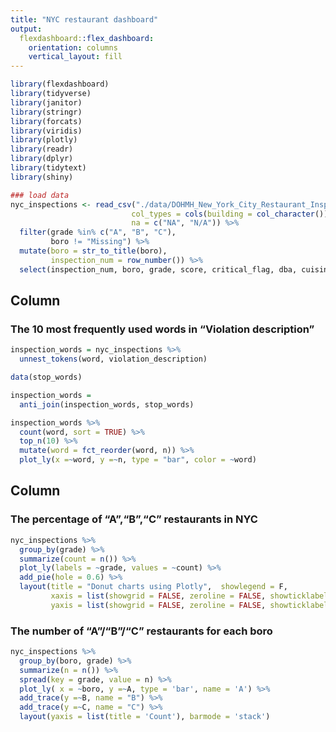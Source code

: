 ```yaml
---
title: "NYC restaurant dashboard"
output: 
  flexdashboard::flex_dashboard:
    orientation: columns
    vertical_layout: fill
---
```


```r
library(flexdashboard)
library(tidyverse)
library(janitor)
library(stringr)
library(forcats)
library(viridis)
library(plotly)
library(readr)
library(dplyr)
library(tidytext)
library(shiny)
```

```r
### load data
nyc_inspections <- read_csv("./data/DOHMH_New_York_City_Restaurant_Inspection_Results.csv.gz", 
                           col_types = cols(building = col_character()),
                           na = c("NA", "N/A")) %>% 
  filter(grade %in% c("A", "B", "C"),
         boro != "Missing") %>% 
  mutate(boro = str_to_title(boro),
         inspection_num = row_number()) %>%
  select(inspection_num, boro, grade, score, critical_flag, dba, cuisine_description, zipcode, violation_description)
```

Column {data-width=650}
-----------------------------------------------------------------------

### The 10 most frequently used words in "Violation description"

```r
inspection_words = nyc_inspections %>% 
  unnest_tokens(word, violation_description)

data(stop_words)

inspection_words = 
  anti_join(inspection_words, stop_words)

inspection_words %>% 
  count(word, sort = TRUE) %>% 
  top_n(10) %>% 
  mutate(word = fct_reorder(word, n)) %>% 
  plot_ly(x =~word, y =~n, type = "bar", color = ~word)
```

Column {data-width=350}
-----------------------------------------------------------------------

### The percentage of "A","B","C" restaurants in NYC

```r
nyc_inspections %>%
  group_by(grade) %>%
  summarize(count = n()) %>%
  plot_ly(labels = ~grade, values = ~count) %>%
  add_pie(hole = 0.6) %>%
  layout(title = "Donut charts using Plotly",  showlegend = F,
         xaxis = list(showgrid = FALSE, zeroline = FALSE, showticklabels = FALSE),
         yaxis = list(showgrid = FALSE, zeroline = FALSE, showticklabels = FALSE))
```

### The number of "A"/"B"/"C" restaurants for each boro

```r
nyc_inspections %>% 
  group_by(boro, grade) %>% 
  summarize(n = n()) %>% 
  spread(key = grade, value = n) %>% 
  plot_ly( x = ~boro, y =~A, type = 'bar', name = 'A') %>% 
  add_trace(y =~B, name = "B") %>%
  add_trace(y =~C, name = "C") %>% 
  layout(yaxis = list(title = 'Count'), barmode = 'stack')
```

